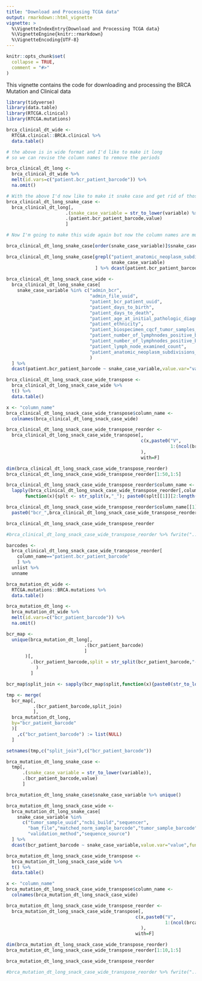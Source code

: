 ```yaml
---
title: "Download and Processing TCGA data"
output: rmarkdown::html_vignette
vignette: >
  %\VignetteIndexEntry{Download and Processing TCGA data}
  %\VignetteEngine{knitr::rmarkdown}
  %\VignetteEncoding{UTF-8}
---
```


```r
knitr::opts_chunk$set(
  collapse = TRUE,
  comment = "#>"
)
```

This vignette contains the code for downloading and processing the BRCA Mutation and Clinical data

```r

library(tidyverse)
library(data.table)
library(RTCGA.clinical)
library(RTCGA.mutations)

brca_clinical_dt_wide <- 
  RTCGA.clinical::BRCA.clinical %>% 
  data.table()

# the above is in wide format and I'd like to make it long 
# so we can revise the column names to remove the periods

brca_clinical_dt_long <- 
  brca_clinical_dt_wide %>% 
  melt(id.vars=c("patient.bcr_patient_barcode")) %>% 
  na.omit()

# With the above I'd now like to make it snake case and get rid of those periods
brca_clinical_dt_long_snake_case <- 
  brca_clinical_dt_long[,
                      .(snake_case_variable = str_to_lower(variable) %>% str_replace_all("\\.","_")),
                      .(patient.bcr_patient_barcode,value)
                      ]

# Now I'm going to make this wide again but now the column names are much nicer

brca_clinical_dt_long_snake_case[order(snake_case_variable)]$snake_case_variable %>% unique() %>% head(100)

brca_clinical_dt_long_snake_case[grepl("patient_anatomic_neoplasm_subdivisions_anatomic_neoplasm_subdivision",
                                       snake_case_variable)
                                 ] %>% dcast(patient.bcr_patient_barcode ~ snake_case_variable)
  
brca_clinical_dt_long_snack_case_wide <- 
  brca_clinical_dt_long_snake_case[
    snake_case_variable %in% c("admin_bcr",
                               "admin_file_uuid",
                               "patient_bcr_patient_uuid",
                               "patient_days_to_birth",
                               "patient_days_to_death",
                               "patient_age_at_initial_pathologic_diagnosis","admin_project_code",
                               "patient_ethnicity",
                               "patient_biospecimen_cqcf_tumor_samples_tumor_sample_tumor_necrosis_percent",
                               "patient_number_of_lymphnodes_positive_by_he",
                               "patient_number_of_lymphnodes_positive_by_ihc",
                               "patient_lymph_node_examined_count",
                               "patient_anatomic_neoplasm_subdivisions_anatomic_neoplasm_subdivision"
                               )
  ] %>% 
  dcast(patient.bcr_patient_barcode ~ snake_case_variable,value.var="value")

brca_clinical_dt_long_snack_case_wide_transpose <- 
  brca_clinical_dt_long_snack_case_wide %>% 
  t() %>% 
  data.table()

x <- "column_name"
brca_clinical_dt_long_snack_case_wide_transpose$column_name <- 
  colnames(brca_clinical_dt_long_snack_case_wide)

brca_clinical_dt_long_snack_case_wide_transpose_reorder <- 
  brca_clinical_dt_long_snack_case_wide_transpose[,
                                                  c(x,paste0("V",
                                                             1:(ncol(brca_clinical_dt_long_snack_case_wide_transpose)-1))
                                                  ),
                                                  with=F]

dim(brca_clinical_dt_long_snack_case_wide_transpose_reorder)
brca_clinical_dt_long_snack_case_wide_transpose_reorder[1:50,1:5]

brca_clinical_dt_long_snack_case_wide_transpose_reorder$column_name <- 
  lapply(brca_clinical_dt_long_snack_case_wide_transpose_reorder[,column_name],
       function(x){splt <- str_split(x,"_"); paste0(splt[[1]][2:length(splt[[1]])],collapse="_")})

brca_clinical_dt_long_snack_case_wide_transpose_reorder$column_name[[1]] <- 
  paste0("bcr_",brca_clinical_dt_long_snack_case_wide_transpose_reorder$column_name[[1]])

brca_clinical_dt_long_snack_case_wide_transpose_reorder 

#brca_clinical_dt_long_snack_case_wide_transpose_reorder %>% fwrite("../data/brca_clinical.csv")

barcodes <- 
  brca_clinical_dt_long_snack_case_wide_transpose_reorder[
    column_name=="patient.bcr_patient_barcode"
    ] %>% 
  unlist %>% 
  unname

```

```r

brca_mutation_dt_wide <- 
  RTCGA.mutations::BRCA.mutations %>% 
  data.table()

brca_mutation_dt_long <- 
  brca_mutation_dt_wide %>% 
  melt(id.vars=c("bcr_patient_barcode")) %>% 
  na.omit()

bcr_map <- 
  unique(brca_mutation_dt_long[,
                             .(bcr_patient_barcode)
                             ]
       )[,
         .(bcr_patient_barcode,split = str_split(bcr_patient_barcode,"-")
           )
         ]

bcr_map$split_join <- sapply(bcr_map$split,function(x){paste0(str_to_lower(x[1:3]),collapse="-")})

tmp <- merge( 
  bcr_map[,
          .(bcr_patient_barcode,split_join)
          ],
  brca_mutation_dt_long,
  by="bcr_patient_barcode"
  )[
    ,c("bcr_patient_barcode") := list(NULL)
  ]

setnames(tmp,c("split_join"),c("bcr_patient_barcode"))

brca_mutation_dt_long_snake_case <- 
  tmp[,
      .(snake_case_variable = str_to_lower(variable)),
      .(bcr_patient_barcode,value)
      ]

brca_mutation_dt_long_snake_case$snake_case_variable %>% unique()

brca_mutation_dt_long_snack_case_wide <- 
  brca_mutation_dt_long_snake_case[
    snake_case_variable %in%
      c("tumor_sample_uuid","ncbi_build","sequencer",
        "bam_file","matched_norm_sample_barcode","tumor_sample_barcode",
        "validation_method","sequence_source")
  ] %>% 
  dcast(bcr_patient_barcode ~ snake_case_variable,value.var="value",fun.aggregate=function(x){x[1]})

brca_mutation_dt_long_snack_case_wide_transpose <- 
  brca_mutation_dt_long_snack_case_wide %>% 
  t() %>% 
  data.table()

x <- "column_name"
brca_mutation_dt_long_snack_case_wide_transpose$column_name <- 
  colnames(brca_mutation_dt_long_snack_case_wide)

brca_mutation_dt_long_snack_case_wide_transpose_reorder <- 
  brca_mutation_dt_long_snack_case_wide_transpose[,
                                                c(x,paste0("V",
                                                           1:(ncol(brca_mutation_dt_long_snack_case_wide_transpose)-1))
                                                  ),
                                                with=F] 

dim(brca_mutation_dt_long_snack_case_wide_transpose_reorder)
brca_mutation_dt_long_snack_case_wide_transpose_reorder[1:10,1:5]

brca_mutation_dt_long_snack_case_wide_transpose_reorder

#brca_mutation_dt_long_snack_case_wide_transpose_reorder %>% fwrite("../data/brca_mutation.csv")



```